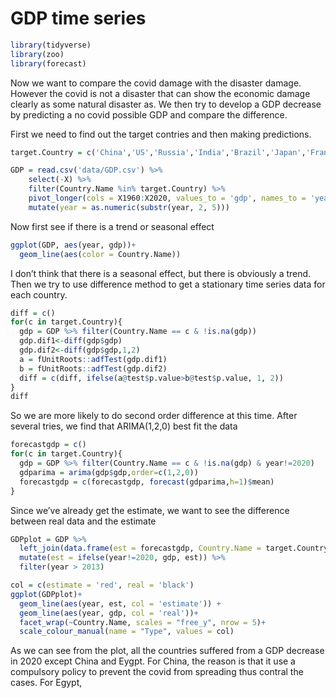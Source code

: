 # GDP time series
```r
library(tidyverse)
library(zoo)
library(forecast)
```


Now we want to compare the covid damage with the disaster damage. However the covid is not a disaster that can show the economic damage clearly as some natural disaster as. We then try to develop a GDP decrease by predicting a no covid possible GDP and compare the difference.

First we need to find out the target contries and then making predictions.
```r
target.Country = c('China','US','Russia','India','Brazil','Japan','France','Italy','South Africa','Egypt')

GDP = read.csv('data/GDP.csv') %>%
    select(-X) %>%
    filter(Country.Name %in% target.Country) %>%
    pivot_longer(cols = X1960:X2020, values_to = 'gdp', names_to = 'year') %>%
    mutate(year = as.numeric(substr(year, 2, 5)))
```

Now first see if there is a trend or seasonal effect
```r
ggplot(GDP, aes(year, gdp))+
  geom_line(aes(color = Country.Name))
```

I don't think that there is a seasonal effect, but there is obviously a trend. Then we try to use difference method to get a stationary time series data for each country.
```r
diff = c()
for(c in target.Country){
  gdp = GDP %>% filter(Country.Name == c & !is.na(gdp))
  gdp.dif1<-diff(gdp$gdp)
  gdp.dif2<-diff(gdp$gdp,1,2)
  a = fUnitRoots::adfTest(gdp.dif1)
  b = fUnitRoots::adfTest(gdp.dif2)
  diff = c(diff, ifelse(a@test$p.value>b@test$p.value, 1, 2))
}
diff
```

So we are more likely to do second order difference at this time. After several tries, we find that ARIMA(1,2,0) best fit the data
```r
forecastgdp = c() 
for(c in target.Country){
  gdp = GDP %>% filter(Country.Name == c & !is.na(gdp) & year!=2020)
  gdparima = arima(gdp$gdp,order=c(1,2,0))
  forecastgdp = c(forecastgdp, forecast(gdparima,h=1)$mean)
}
```

Since we've already get the estimate, we want to see the difference between real data and the estimate
```r
GDPplot = GDP %>%
  left_join(data.frame(est = forecastgdp, Country.Name = target.Country)) %>% 
  mutate(est = ifelse(year!=2020, gdp, est)) %>%
  filter(year > 2013)

col = c(estimate = 'red', real = 'black')
ggplot(GDPplot)+
  geom_line(aes(year, est, col = 'estimate')) +
  geom_line(aes(year, gdp, col = 'real'))+
  facet_wrap(~Country.Name, scales = "free_y", nrow = 5)+
  scale_colour_manual(name = "Type", values = col)
```

As we can see from the plot, all the countries suffered from a GDP decrease in 2020 except China and Eygpt. For China, the reason is that it use a compulsory policy to prevent the covid from spreading thus contral the cases. For Egypt, 

